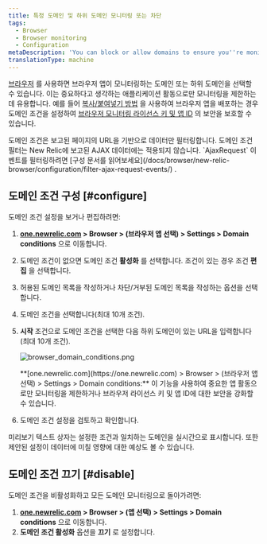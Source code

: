 ```yaml
---
title: 특정 도메인 및 하위 도메인 모니터링 또는 차단
tags:
  - Browser
  - Browser monitoring
  - Configuration
metaDescription: 'You can block or allow domains to ensure you''re monitoring only the most important activity, or to enhance the security of your license key.'
translationType: machine
---
```



[브라우저](/docs/browser/new-relic-browser/getting-started/introduction-new-relic-browser) 를 사용하면 브라우저 앱이 모니터링하는 도메인 또는 하위 도메인을 선택할 수 있습니다. 이는 중요하다고 생각하는 애플리케이션 활동으로만 모니터링을 제한하는 데 유용합니다. 예를 들어 [복사/붙여넣기 방법](/docs/browser/new-relic-browser/installation-configuration/add-apps-new-relic-browser) 을 사용하여 브라우저 앱을 배포하는 경우 도메인 조건을 설정하여 [브라우저 모니터링 라이선스 키 및 앱 ID](/docs/browser/new-relic-browser/installation-configuration/copy-browser-monitoring-license-key-app-id) 의 보안을 보호할 수 있습니다.

<Callout variant="tip">
  도메인 조건은 보고된 페이지의 URL을 기반으로 데이터만 필터링합니다. 도메인 조건 필터는 New Relic에 보고된 AJAX 데이터에는 적용되지 않습니다. `AjaxRequest` 이벤트를 필터링하려면 [구성 문서를 읽어보세요](/docs/browser/new-relic-browser/configuration/filter-ajax-request-events/) .
</Callout>

## 도메인 조건 구성 [#configure]

도메인 조건 설정을 보거나 편집하려면:

1. **[one.newrelic.com](https://one.newrelic.com) > Browser > (브라우저 앱 선택) > Settings > Domain conditions** 으로 이동합니다.

2. 도메인 조건이 없으면 도메인 조건 **활성화** 를 선택합니다. 조건이 있는 경우 조건 **편집** 을 선택합니다.

3. 허용된 도메인 목록을 작성하거나 차단/거부된 도메인 목록을 작성하는 옵션을 선택합니다.

4. 도메인 조건을 선택합니다(최대 10개 조건).

5. **시작** 조건으로 도메인 조건을 선택한 다음 하위 도메인이 있는 URL을 입력합니다(최대 10개 조건).

   <img
     title="browser_domain_conditions.png"
     alt="browser_domain_conditions.png"
     src={browserDomainConditions}
   />

   <figcaption>
     **[one.newrelic.com](https://one.newrelic.com) > Browser > (브라우저 앱 선택) > Settings > Domain conditions:** 이 기능을 사용하여 중요한 앱 활동으로만 모니터링을 제한하거나 브라우저 라이선스 키 및 앱 ID에 대한 보안을 강화할 수 있습니다.
   </figcaption>

6. 도메인 조건 설정을 검토하고 확인합니다.

미리보기 텍스트 상자는 설정한 조건과 일치하는 도메인을 실시간으로 표시합니다. 또한 제안된 설정이 데이터에 미칠 영향에 대한 예상도 볼 수 있습니다.

## 도메인 조건 끄기 [#disable]

도메인 조건을 비활성화하고 모든 도메인 모니터링으로 돌아가려면:

1. **[one.newrelic.com](https://one.newrelic.com) > Browser > (앱 선택) > Settings > Domain conditions** 으로 이동합니다.
2. **도메인 조건 활성화** 옵션을 **끄기** 로 설정합니다.